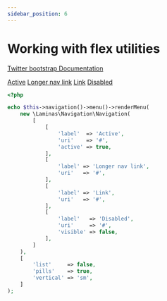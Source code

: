 ```yaml
---
sidebar_position: 6
---
```



# Working with flex utilities

[Twitter bootstrap Documentation](https://getbootstrap.com/docs/4.5/components/navs/#working-with-flex-utilities)

<Tabs>
<TabItem value="result" label="Result" default><HtmlCode bootstrapVersion="4.5"><nav class="flex-column flex-sm-row nav nav-pills">
    <a class="flex-sm-fill text-sm-center nav-link active" href="#">Active</a>
    <a class="flex-sm-fill text-sm-center nav-link" href="#">Longer nav link</a>
    <a class="flex-sm-fill text-sm-center nav-link" href="#">Link</a>
    <a class="flex-sm-fill text-sm-center nav-link disabled" href="#" tabindex="-1" aria-disabled="true">Disabled</a>
</nav></HtmlCode></TabItem>
<TabItem value="source" label="Source">

```php
<?php

echo $this->navigation()->menu()->renderMenu(
    new \Laminas\Navigation\Navigation(
        [
            [
                'label'  => 'Active',
                'uri'    => '#',
                'active' => true,
            ],
            [
                'label' => 'Longer nav link',
                'uri'   => '#',
            ],
            [
                'label' => 'Link',
                'uri'   => '#',
            ],
            [
                'label'   => 'Disabled',
                'uri'     => '#',
                'visible' => false,
            ],
        ]
    ),
    [
        'list'     => false,
        'pills'    => true,
        'vertical' => 'sm',
    ]
);

```

</TabItem>
</Tabs>
